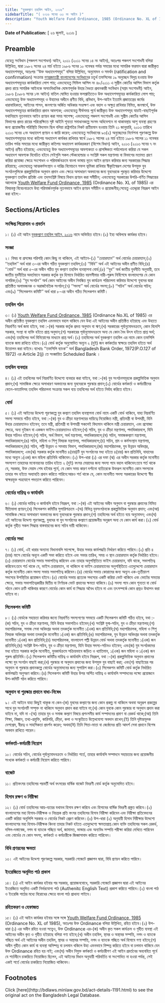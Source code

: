 ```yaml
---
title: "যুবকল্যাণ তহবিল আইন, ২০১৬"
sidebarTitle: "( ২০১৬ সনের ৩৩ নং আইন )"
description: "Youth Welfare Fund Ordinance, 1985 (Ordinance No. XL of 1985) এর বিষয়বস্তু বিবেচনাক্রমে উহা পরিমার্জনপূর্বক নূতনভাবে আইন প্রণয়নকল্পে প্রণীত আইন"
---
```


**Date of Publication:** [ ২৬ জুলাই, ২০১৬ ]

## Preamble

যেহেতু সংবিধান (পঞ্চদশ সংশোধন) আইন, ২০১১ (২০১১ সনের ১৪ নং আইন), অতঃপর পঞ্চদশ সংশোধনী বলিয়া উল্লিখিত, দ্বারা ১৯৮২ সনের ২৪ মার্চ হইতে ১৯৮৬ সনের ১০ নভেম্বর পর্যন্ত সময়ের মধ্যে সামরিক ফরমান দ্বারা জারীকৃত অধ্যাদেশসমূহ, অতঃপর ‘‘উক্ত অধ্যাদেশসমূহ’’ বলিয়া উল্লিখিত, অনুমোদন ও সমর্থন (ratification and confirmation) সংক্রান্ত [গণপ্রজাতন্ত্রী বাংলাদেশের সংবিধান](/act-957.html "গণপ্রজাতন্ত্রী বাংলাদেশের সংবিধান")ের চতুর্থ তফসিলের ১৯ অনুচ্ছেদ বিলুপ্ত হওয়ায় উক্ত অধ্যাদেশসমূহের কার্যকারিতা লোপ পায়; এবংযেহেতু সিভিল আপিল নং ৪৮/২০১১ এ সুপ্রীম কোর্টের আপিল বিভাগ কর্তৃক প্রদত্ত রায়ে সামরিক আইনকে অসাংবিধানিক ঘোষণাপূর্বক উহার বৈধতা প্রদানকারী সংবিধান (সপ্তম সংশোধনী) আইন, ১৯৮৬ (১৯৮৬ সনের ১নং আইন) বাতিল ঘোষিত হওয়ার ফলশ্রুতিতেও উক্ত অধ্যাদেশসমূহের কার্যকারিতা লোপ পায়; এবংযেহেতু উক্ত অধ্যাদেশসমূহ ও উহাদের অধীনে প্রণীত বিধি, প্রবিধান, উপ-আইন ইত্যাদি প্রজাতন্ত্রের কর্মের ধারাবাহিকতা, আইনের শাসন, জনগণের অর্জিত অধিকার সংরক্ষণ এবং বহাল ও অক্ষুণ্ণ রাখিবার নিমিত্ত, জনস্বার্থে, উক্ত অধ্যাদেশসমূহের কার্যকারিতা প্রদান আবশ্যক; এবংযেহেতু দীর্ঘসময় পূর্বে জারীকৃত উক্ত অধ্যাদেশসমূহ যাচাই-বাছাইপূর্বক যথানিয়মে নূতনভাবে আইন প্রণয়ন করা সময় সাপেক্ষ; এবংযেহেতু পঞ্চদশ সংশোধনী এবং সুপ্রীম কোর্টের আপিল বিভাগের প্রদত্ত রায়ের পরিপ্রেক্ষিতে সৃষ্ট আইনি শূন্যতা সমাধানকল্পে সংসদ অধিবেশনে না থাকাবস্থায় আশু ব্যবস্থা গ্রহণের জন্য প্রয়োজনীয় পরিস্থিতি বিদ্যমান ছিল বলিয়া রাষ্ট্রপতির নিকট প্রতীয়মান হওয়ায় তিনি ২১ জানুয়ারি, ২০১৩ তারিখে ২০১৩ সনের ২নং অধ্যাদেশ প্রণয়ন ও জারি করেন; এবংযেহেতু সংবিধানের ৯৩(২) অনুচ্ছেদের নির্দেশনা পূরণকল্পে উক্ত অধ্যাদেশসমূহের মধ্যে কতিপয় অধ্যাদেশ কার্যকর রাখিবার স্বার্থে ১৯৮২ সালের ২৪ মার্চ হইতে ১৯৮৬ সালের ১১ নভেম্বর তারিখ পর্যন্ত সময়ের মধ্যে জারীকৃত কতিপয় অধ্যাদেশ কার্যকরকরণ (বিশেষ বিধান) আইন, ২০১৩ (২০১৩ সনের ৭ নং আইন) প্রণীত হইয়াছে; এবংযেহেতু উক্ত অধ্যাদেশসমূহের আবশ্যকতা ও প্রাসঙ্গিকতা পর্যালোচনা করিয়া যে সকল অধ্যাদেশ আবশ্যক বিবেচিত হইবে সেইগুলি সকল স্টেকহোল্ডার ও সংশ্লিষ্ট সকল মন্ত্রণালয় বা বিভাগের মতামত গ্রহণ করিয়া প্রযোজ্য ক্ষেত্রে সংশোধন ও পরিমার্জনক্রমে বাংলা ভাষায় নূতন আইন প্রণয়ন করিবার জন্য সরকারের সিদ্ধান্ত রহিয়াছে; এবংযেহেতু আত্মকর্মসংস্থান ও দারিদ্র বিমোচনে সফল ভূমিকা রাখিবার স্বীকৃতিস্বরূপ দেশের উপযুক্ত যুব সংগঠনগুলিকে প্রকল্পভিত্তিক অনুদান প্রদান এবং ক্ষেত্রে অসাধারণ অবদানের জন্য যুবদেরকে পুরস্কৃত করিবার উদ্দেশ্যে যুবকল্যাণ তহবিল প্রতিষ্ঠা এবং তদ্‌সংশ্লিষ্ট বিষয়ে বিধান প্রণয়ন করা সমীচীন; এবংযেহেতু সরকারের উপরি-বর্ণিত সিদ্ধান্তের আলোকে [Youth Welfare Fund Ordinance, 1985](/laws/act-691 "Youth Welfare Fund Ordinance, 1985") (Ordinance No. XL of 1985) এর বিষয়বস্তু বিবেচনাক্রমে উহা পরিমার্জনপূর্বক নূতনভাবে আইন প্রণয়ন সমীচীন ও প্রয়োজনীয়;সেহেতু এতদ্দ্বারা নিম্নরূপ আইন করা হইল:-

## Sections/Articles

### সংক্ষিপ্ত শিরোনাম ও প্রবর্তন

১। (১) এই আইন [যুবকল্যাণ তহবিল আইন, ২০১৬](/laws/act-1191 "যুবকল্যাণ তহবিল আইন, ২০১৬") নামে অভিহিত হইবে।(২) ইহা অবিলম্বে কার্যকর হইবে।

### সংজ্ঞা

২। বিষয় বা প্রসঙ্গের পরিপন্থি কোন কিছু না থাকিলে, এই আইনে-(১) ‘‘চেয়ারম্যান’’ অর্থ বোর্ডের চেয়ারম্যান;(২) ‘‘তহবিল’’ অর্থ ধারা ৩-এর অধীন গঠিত যুবকল্যাণ তহবিল;(৩) ‘‘বিধি’’ অর্থ এই আইনের অধীন প্রণীত বিধি;(৪) ‘‘বোর্ড’’ অর্থ ধারা ৫-এর অধীন গঠিত যুব কল্যাণ তহবিল ব্যবস্থাপনা বোর্ড;(৫) ‘‘যুব’’ অর্থ জাতীয় যুবনীতি অনুযায়ী, তবে জাতীয় যুবনীতির অবর্তমানে সরকার কর্তৃক যুব হিসাবে নির্ধারিত বয়সসীমার নারী-পুরুষ নির্বিশেষে বাংলাদেশের যে কোন নাগরিক;(৬) ‘‘যুব সংগঠন’’ অর্থ কোন আইনের অধীন নিবন্ধিত যুব কার্যক্রম পরিচালনা করিবার উদ্দেশ্যে যুবদের দ্বারা প্রতিষ্ঠিত অলাভজনক ও অরাজনৈতিক সংগঠন;(৭) ‘‘সদস্য’’ অর্থ বোর্ডের সদস্য;(৮) ‘‘সচিব’’ অর্থ বোর্ডের সচিব; এবং(৯) ‘‘সিলেকশন কমিটি’’ অর্থ ধারা ৮-এর অধীন গঠিত সিলেকশন কমিটি।

### তহবিল গঠন

৩। (১) [Youth Welfare Fund Ordinance, 1985](/laws/act-691 "Youth Welfare Fund Ordinance, 1985") (Ordinance No.XL of 1985) এর অধীন প্রতিষ্ঠিত যুবকল্যাণ তহবিল এমনভাবে বহাল থাকিবে যেন উহা এই আইনের অধীন প্রতিষ্ঠিত হইয়াছে এবং উহাতে নিম্নবর্ণিত অর্থ জমা হইবে, যথা :-(ক) সরকার কর্তৃক প্রদত্ত অনুদান বা ঋণ;(খ) সরকারের পূর্বানুমোদনক্রমে, কোন বিদেশি সরকার, সংস্থা বা ব্যক্তি হইতে প্রাপ্ত অনুদান;(গ) সরকারের পূর্বানুমোদনক্রমে অন্য যে কোন বৈধ উৎস হইতে প্রাপ্ত অর্থ; এবং(ঘ) তহবিলের অর্থ বিনিয়োগের মাধ্যমে প্রাপ্ত অর্থ।(২) তহবিলের অর্থ যুবকল্যাণ তহবিল এর নামে কোন তফসিলি ব্যাংকে জমা রাখিতে হইবে।(৩) বোর্ড কর্তৃক অনুমোদিত অন্যূন ২ (দু্ই) জন কর্মকর্তার স্বাক্ষরে তহবিল হইতে অর্থ উত্তোলন করা যাইবে।ব্যাখ্যাঃ ‘‘তফসিলি ব্যাংক’’ অর্থ Bangladesh Bank Order, 1972(P.O.127 of 1972) এর Article 2(j) তে সংজ্ঞায়িত Scheduled Bank ।

### তহবিল ব্যবহার

৪। (১) এই তহবিলের অর্থ নিম্নবর্ণিত উদ্দেশ্যে ব্যবহার করা যাইবে, যথা :-(ক) যুব সংগঠনসমূহকে প্রকল্পভিত্তিক অনুদান প্রদান;(খ) সামাজিক ক্ষেত্রে অসাধারণ অবদানের জন্য যুবদেরকে পুরস্কার প্রদান;(২) বোর্ডের কর্মকর্তা ও কর্মচারীদের বেতন-ভাতাদিসহ তহবিল পরিচালনা সংক্রান্ত সকল ব্যয় তহবিলের অর্থ হইতে নির্বাহ করিতে হইবে।

### বোর্ড

৫। (১) এই আইনের উদ্দেশ্য পূরণকল্পে যুব কল্যাণ তহবিল ব্যবস্থাপনা বোর্ড নামে একটি বোর্ড থাকিবে, যাহা নিম্নবর্ণিত সদস্য সমন্বয়ে গঠিত হইবে, যথা :-(ক) যুব ও ক্রীড়া মন্ত্রণালয়ের দায়িত্বে নিয়োজিত মন্ত্রী, প্রতিমন্ত্রী বা উপমন্ত্রী, যিনি উহার চেয়ারম্যানও হইবেন; তবে মন্ত্রী, প্রতিমন্ত্রী বা উপমন্ত্রী সকলেই বিদ্যমান থাকিলে মন্ত্রী চেয়ারম্যান, এবং প্রযোজ্য ক্ষেত্রে, অন্য দুইজন বা একজন ভাইস-চেয়ারম্যানও হইবেন;(খ) সচিব, যুব ও ক্রীড়া মন্ত্রণালয়, পদাধিকারবলে, যিনি উহার সচিবও হইবেন;(গ) সচিব, অর্থ বিভাগ, অর্থ মন্ত্রণালয়, পদাধিকারবলে;(ঘ) সচিব, সমাজকল্যাণ মন্ত্রণালয়, পদাধিকারবলে;(ঙ) সচিব, মহিলা ও শিশু বিষয়ক মন্ত্রণালয়, পদাধিকারবলে;(চ) সচিব, শ্রম ও কর্মসংস্থান মন্ত্রণালয়, পদাধিকারবলে;(ছ) সচিব, পল্লী উন্নয়ন ও সমবায় বিভাগ, পদাধিকারবলে;(জ) মহাপরিচালক, যুব উন্নয়ন অধিদপ্তর, পদাধিকারবলে; এবং(ঝ) সরকার কর্তৃক মনোনীত ৪(চার)টি যুব সংগঠনের মধ্য হইতে ৪(চার) জন প্রতিনিধি, যাহাদের মধ্যে অন্যূন ১(এক) জন মহিলা প্রতিনিধি থাকিবেন।(২) উপ-ধারা (১) এর দফা (ঝ) এর অধীন সরকার কর্তৃক মনোনীত সদস্যগণ তাহাদের মনোনয়নের তারিখ হইতে ২ (দুই) বৎসর মেয়াদের জন্য সদস্য পদে বহাল থাকিবেন:তবে শর্ত থাকে যে, সরকার, উক্ত মেয়াদ শেষ হইবার পূর্বে, যে কোন সময় কারণ দর্শানো ব্যতিরেকে উক্তরূপ মনোনীত কোন সদস্যকে তাহার পদ হইতে অব্যাহতি প্রদান করিতে পারিবে:আরও শর্ত থাকে যে, কোন মনোনীত সদস্য সরকারের উদ্দেশ্যে স্বীয় স্বাক্ষরযুক্ত পত্রযোগে পদত্যাগ করিতে পারিবেন।

### বোর্ডের দায়িত্ব ও কার্যাবলি

৬। (১) বোর্ডের দায়িত্ব ও কার্যাবলি হইবে নিম্নরূপ, যথা :-(ক) এই আইনের অধীন অনুদান বা পুরস্কার প্রদানের নিমিত্ত নীতিমালা প্রণয়ন;(খ) সিলেকশন কমিটির সুপারিশক্রমে -(অ) বিভিন্ন যুবসংগঠনকে প্রকল্পভিত্তিক অনুদান প্রদান; এবং(আ) সামাজিক ক্ষেত্রে অসাধারণ অবদানের জন্য যুবদেরকে পুরস্কার প্রদান;(গ) তহবিলের অর্থ হইতে ব্যয় অনুমোদন; এবং(ঘ) এই আইনের উদ্দেশ্য পূরণকল্পে, যুবদের বা যুব সংগঠনের কল্যাণে প্রয়োজনীয় অনুরূপ অন্য যে কোন কার্য করা।(২) বোর্ড কর্তৃক গৃহীত সকল সিদ্ধান্ত বাস্তবায়নের জন্য সচিব দায়ী থাকিবেন।

### বোর্ডের সভা

৭। (১) বোর্ড, এই ধারার অন্যান্য বিধানাবলি সাপেক্ষে, উহার সভার কার্যপদ্ধতি নির্ধারণ করিতে পারিবে।(২) প্রতি ৪ (চার) মাসে বোর্ডের অন্যূন একটি সভা করিতে হইবে এবং সভার তারিখ, সময় ও স্থান চেয়ারম্যান কর্তৃক নির্ধারিত হইবে।(৩) চেয়ারম্যান বোর্ডের সভায় সভাপতিত্ব করিবেন এবং তাহার অনুপস্থিতিতে ভাইস চেয়ারম্যান, যদি থাকে, সভাপতিত্ব করিবেন:তবে শর্ত থাকে যে, ভাইস চেয়ারম্যান, না থাকিলে বা ভাইস চেয়ারম্যানের অনুপস্থিতিতে এতদুদ্দেশ্যে চেয়ারম্যান কর্তৃক মনোনীত কোন সদস্য সভায় সভাপতিত্ব করিবেন।(৪) বোর্ডের সভায় কোরামের জন্য অন্যূন এক-তৃতীয়াংশ সদস্যের উপস্থিতির প্রয়োজন হইবে।(৫) বোর্ডের সভায় প্রত্যেক সদস্যের একটি করিয়া ভোট থাকিবে এবং ভোটের সমতার ক্ষেত্রে, সভায় সভাপতিত্বকারীর দ্বিতীয় বা নির্ণায়ক ভোট প্রদানের ক্ষমতা থাকিবে।(৬) সদস্য পদে কোন শূন্যতা বা বোর্ড গঠনে কোন ক্রটি থাকিবার কারণে বোর্ডের কোন কার্য বা সিদ্ধান্ত অবৈধ হইবে না এবং তৎসম্পর্কে কোন প্রশ্নও উত্থাপন করা যাইবে না।

### সিলেকশন কমিটি

৮। (১) বোর্ডকে সহায়তা করিবার জন্যে নিম্নবর্ণিত সদস্যগণের সমন্বয়ে একটি সিলেকশন কমিটি গঠিত হইবে, যথা :-(ক) সচিব, যুব ও ক্রীড়া মন্ত্রণালয়, যিনি উহার সভাপতিও হইবেন;(খ) সংশ্লিষ্ট যুগ্ম-সচিব, যুব ও ক্রীড়া মন্ত্রণালয়;(গ) মহাপরিচালক, সমাজ সেবা অধিদপ্তর অথবা তদকর্তৃক মনোনীত ১(এক) জন প্রতিনিধি;(ঘ) মহাপরিচালক, মহিলা ও শিশু বিষয়ক অধিদপ্তর অথবা তদকর্তৃক মনোনীত ১(এক) জন প্রতিনিধি;(ঙ) মহাপরিচালক, যুব উন্নয়ন অধিদপ্তর অথবা তদকর্তৃক মনোনীত ১(এক) জন প্রতিনিধি;(চ) মহাপরিচালক, বাংলাদেশ পল্লী উন্নয়ন বোর্ড অথবা তদকর্তৃক মনোনীত ১(এক) জন প্রতিনিধি;(ছ) সংশ্লিষ্ট উপ-সচিব, যুব ও ক্রীড়া মন্ত্রণালয়, যিনি উহার সদস্য-সচিবও হইবেন; এবং(জ) যুব সংগঠকদের মধ্য হইতে সরকার কর্তৃক মনোনীত, যুবকার্যক্রমে সক্রিয়ভাবে জড়িত ও খ্যাতিমান, ১(এক) জন মহিলা ও ১(এক) জন পুরুষ প্রতিনিধি।(২) সিলেকশন কমিটির দায়িত্ব ও কার্যাবলি হইবে নিম্নরূপ, যথা :-(ক) প্রকল্পভিত্তিক অনুদান প্রদানের লক্ষ্যে যুব সংগঠন বাছাই করা;(খ) পুরস্কার বা অনুদান প্রদানের জন্য উপযুক্ত যুব বাছাই করা; এবং(গ) বাছাইয়ের পর অনুদান বা পুরস্কার প্রদানকল্পে বোর্ডের অনুমোদনের জন্য সুপারিশ করা।(৩) সিলেকশন কমিটি বোর্ড কর্তৃক নির্ধারিত কার্যপদ্ধতি অনুসরণ করিবে।(৪) সিলেকশন কমিটি উহার উপর অর্পিত দায়িত্ব ও কার্যাবলি সম্পাদনের লক্ষ্যে প্রয়োজনে উপ-কমিটি গঠন করিতে পারিবে।

### অনুদান বা পুরস্কার প্রদানে বাধা-নিষেধ

৯। এই আইনে যাহা কিছুই থাকুক না কেন-(ক) যুবদের কল্যাণের জন্য কোন প্রকল্প না থাকিলে অথবা অনুরূপ প্রকল্পের সাথে যুব সংগঠনটি সম্পৃক্ত না থাকিলে অনুদান প্রদান করা যাইবে না;(খ) কোন যুবকে কোন পুরস্কার বা অনুদান প্রদান করা যাইবে না, যদি না -(অ) তাহার যুব ও সমাজ কল্যাণ বিষয়ে প্রশংসনীয় কার্য সম্পাদনের প্রমাণ বা রেকর্ড থাকে;(আ) তিনি শিক্ষা, বিজ্ঞান, তথ্য-প্রযুক্তি, কারিগরি, ক্রীড়া, কলা ও সংস্কৃতিতে উল্লেখযোগ্য অবদান রাখেন;(ই) তিনি দৃষ্টান্তমূলক দেশপ্রেম, বীরত্ব ও সাহসিকতা প্রদর্শন করেন; অথবা(ঈ) তিনি পিতা-মাতা বা জ্যেষ্ঠদের প্রতি আদর্শ সেবা প্রদানে বিশেষ অবদান রাখিতে পারেন।

### কর্মকর্তা-কর্মচারী নিয়োগ

১০। বোর্ডের সচিব, বোর্ডের পূর্বানুমোদনক্রমে ও নির্ধারিত শর্তে, তাহার কার্যাবলি সম্পাদনে সহায়তার জন্য প্রয়োজনীয় সংখ্যক কর্মকর্তা ও কর্মচারী নিয়োগ করিতে পারিবে।

### বাজেট

১১। প্রতিবৎসর তহবিলের পরবর্তী অর্থ বৎসরের বার্ষিক বাজেট বিবরণী বোর্ড কর্তৃক অনুমোদিত হইবে।

### হিসাব রক্ষণ ও নিরীক্ষা

১২। (১) বোর্ড তহবিলের আয়-ব্যয়ের যথাযথ হিসাব রক্ষণ করিবে এবং হিসাবের বার্ষিক বিবরণী প্রস্তুত করিবে।(২) বাংলাদেশের মহা হিসাব-নিরীক্ষক ও নিয়ন্ত্রক প্রতি বৎসর তহবিলের হিসাব নিরীক্ষা করিবেন এবং নিরীক্ষা প্রতিবেদনের একটি করিয়া অনুলিপি সরকার ও বোর্ডের নিকট প্রেরণ করিবেন।(৩) উপ-ধারা (২) অনুযায়ী হিসাব নিরীক্ষার উদ্দেশ্যে বাংলাদেশের মহা হিসাব-নিরীক্ষক কিংবা তাহার নিকট হইতে এতদুদ্দেশ্যে ক্ষমতাপ্রাপ্ত কোন ব্যক্তি তহবিলের সকল রেকর্ড, দলিল-দস্তাবেজ, নগদ বা ব্যাংকে গচ্ছিত অর্থ, জামানত, ভান্ডার এবং অন্যবিধ সম্পত্তি পরীক্ষা করিয়া দেখিতে পারিবেন এবং বোর্ডের যে কোন সদস্য, কর্মকর্তা ও কর্মচারীকে জিজ্ঞাসাবাদ করিতে পারিবেন।

### বিধি প্রণয়নের ক্ষমতা

১৩। এই আইনের উদ্দেশ্য পূরণকল্পে সরকার, সরকারি গেজেটে প্রজ্ঞাপন দ্বারা, বিধি প্রণয়ন করিতে পারিবে।

### ইংরেজিতে অনূদিত পাঠ প্রকাশ

১৪। (১) এই আইন কার্যকর হইবার পর সরকার, প্রয়োজনবোধে, সরকারি গেজেটে প্রজ্ঞাপন দ্বারা এই আইনের ইংরেজিতে অনূদিত একটি নির্ভরযোগ্য পাঠ (Authenitc English Text) প্রকাশ করিতে পারিবে।(২) বাংলা পাঠ ও ইংরেজি পাঠের মধ্যে বিরোধের ক্ষেত্রে বাংলা পাঠ প্রাধান্য পাইবে।

### রহিতকরণ ও হেফাজত

১৫। (১) এই আইন কার্যকর হইবার সঙ্গে সঙ্গে [Youth Welfare Fund Ordinance, 1985](/laws/act-691 "Youth Welfare Fund Ordinance, 1985") (Ordinance No. XL of 1985), অতঃপর উক্ত Ordinance বলিয়া উল্লিখিত, রহিত হইবে।(২) উপ-ধারা (১) এর অধীন রহিত হওয়া সত্ত্বেও, উক্ত Ordinance এর-(ক) অধীন কৃত সকল কার্যক্রম ও গৃহীত ব্যবস্থা এই আইনের অধীন কৃত ও গৃহীত হইয়াছে বলিয়া গণ্য হইবে;(খ) অধীন তহবিল, স্থাবর ও অস্থাবর সম্পত্তি, নগদ ও ব্যাংকে গচ্ছিত অর্থ এই আইনের অধীন তহবিল, স্থাবর ও অস্থাবর সম্পত্তি, নগদ ও ব্যাংকে গচ্ছিত অর্থ হিসাবে গণ্য হইবে;(গ) অধীন গৃহীত কোন কার্য বা ব্যবস্থা অনিষ্পন্ন বা চলমান থকিলে উহা এমনভাবে নিষ্পন্ন করিতে হইবে বা চলমান থাকিবে যেন উক্ত Ordinance রহিত হয় নাই; এবং(ঘ) অধীন নিযুক্ত কর্মকর্তা ও কর্মচারীগণ এই আইন প্রবর্তনের অব্যবহিত পূর্বে যে শর্তাধীনে চাকরিতে নিয়োজিত ছিলেন, এই আইনের বিধান অনুযায়ী পরিবর্তিত বা সংশোধিত না হওয়া পর্যন্ত, সেই একই শর্তে বোর্ডের চাকরিতে নিয়োজিত থাকিবেন।

## Footnotes

<Note>
  Click [here](http://bdlaws.minlaw.gov.bd/act-details-1191.html) to see the original act on the Bangladesh Legal Database.
</Note>
